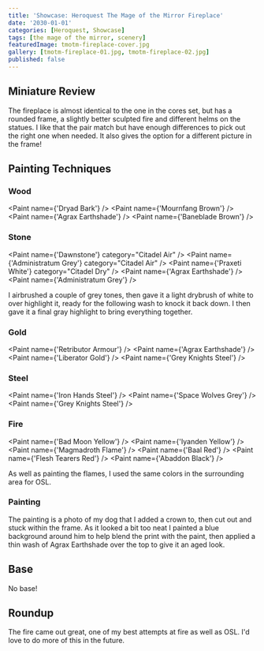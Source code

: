 ```yaml
---
title: 'Showcase: Heroquest The Mage of the Mirror Fireplace'
date: '2030-01-01'
categories: [Heroquest, Showcase]
tags: [the mage of the mirror, scenery]
featuredImage: tmotm-fireplace-cover.jpg
gallery: [tmotm-fireplace-01.jpg, tmotm-fireplace-02.jpg]
published: false
---
```



## Miniature Review

The fireplace is almost identical to the one in the cores set, but has a rounded frame, a slightly better sculpted
fire and different helms on the statues. I like that the pair match but have enough differences to pick out the right
one when needed. It also gives the option for a different picture in the frame!

## Painting Techniques

### Wood

<Paint name={'Dryad Bark'} />
<Paint name={'Mournfang Brown'} />
<Paint name={'Agrax Earthshade'} />
<Paint name={'Baneblade Brown'} />

### Stone

<Paint name={'Dawnstone'} category="Citadel Air" />
<Paint name={'Administratum Grey'} category="Citadel Air" />
<Paint name={'Praxeti White'} category="Citadel Dry" />
<Paint name={'Agrax Earthshade'} />
<Paint name={'Administratum Grey'} />

I airbrushed a couple of grey tones, then gave it a light drybrush of white to over highlight it, ready for the
following wash to knock it back down. I then gave it a final gray highlight to bring everything together.

### Gold

<Paint name={'Retributor Armour'} />
<Paint name={'Agrax Earthshade'} />
<Paint name={'Liberator Gold'} />
<Paint name={'Grey Knights Steel'} />

### Steel

<Paint name={'Iron Hands Steel'} />
<Paint name={'Space Wolves Grey'} />
<Paint name={'Grey Knights Steel'} />

### Fire

<Paint name={'Bad Moon Yellow'} />
<Paint name={'Iyanden Yellow'} />
<Paint name={'Magmadroth Flame'} />
<Paint name={'Baal Red'} />
<Paint name={'Flesh Tearers Red'} />
<Paint name={'Abaddon Black'} />

As well as painting the flames, I used the same colors in the surrounding area for OSL.

### Painting

The painting is a photo of my dog that I added a crown to, then cut out and stuck within the frame. As it looked a bit
too neat I painted a blue background around him to help blend the print with the paint, then applied a thin wash of
Agrax Earthshade over the top to give it an aged look.

## Base

No base!

## Roundup

The fire came out great, one of my best attempts at fire as well as OSL. I'd love to do more of this in the future.
